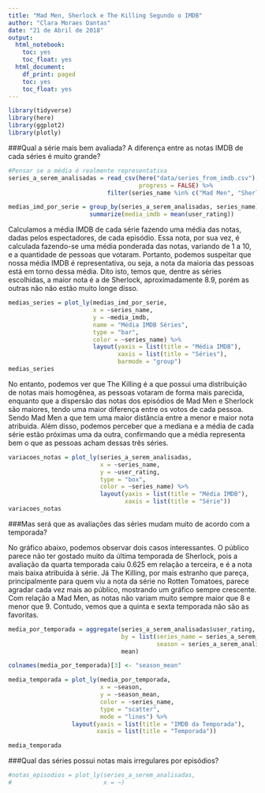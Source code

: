 ```yaml
---
title: "Mad Men, Sherlock e The Killing Segundo o IMDB"
author: "Clara Moraes Dantas"
date: "21 de Abril de 2018"
output:
  html_notebook:
    toc: yes
    toc_float: yes
  html_document:
    df_print: paged
    toc: yes
    toc_float: yes
---
```


```r
library(tidyverse)
library(here)
library(ggplot2)
library(plotly)
```
###Qual a série mais bem avaliada? A diferença entre as notas IMDB de cada séries é muito grande?

```r
#Pensar se a média é realmente representativa
series_a_serem_analisadas = read_csv(here("data/series_from_imdb.csv"),
                                     progress = FALSE) %>%
                            filter(series_name %in% c("Mad Men", "Sherlock", "The Killing"))

medias_imd_por_serie = group_by(series_a_serem_analisadas, series_name) %>%
                       summarize(media_imdb = mean(user_rating))
```

Calculamos a média IMDB de cada série fazendo uma média das notas, dadas pelos espectadores, de cada episódio. Essa nota, por sua vez, é calculada fazendo-se uma média ponderada das notas, variando de 1 a 10, e a quantidade de pessoas que votaram. Portanto, podemos suspeitar que nossa média IMDB é representativa, ou seja, a nota da maioria das pessoas está em torno dessa média.
Dito isto, temos que, dentre as séries escolhidas, a maior nota é a de Sherlock, aproximadamente 8.9, porém as outras não não estão muito longe disso.

```r
medias_series = plot_ly(medias_imd_por_serie,
                        x = ~series_name,
                        y = ~media_imdb,
                        name = "Média IMDB Séries",
                        type = "bar",
                        color = ~series_name) %>%
                        layout(yaxis = list(title = "Média IMDB"),
                               xaxis = list(title = "Séries"),
                               barmode = "group")
medias_series
```

No entanto, podemos ver que The Killing é a que possui uma distribuição de notas mais homogênea, as pessoas votaram de forma mais parecida, enquanto que a dispersão das notas dos episódios de Mad Men e Sherlock são maiores, tendo uma maior diferença entre os votos de cada pessoa. Sendo Mad Men a que tem uma maior distância entre a menor e maior nota atribuida. Além disso, podemos perceber que a mediana e a média de cada série estão próximas uma da outra, confirmando que a média representa bem o que as pessoas acham dessas três séries.

```r
variacoes_notas = plot_ly(series_a_serem_analisadas,
                          x = ~series_name,
                          y = ~user_rating,
                          type = "box",
                          color = ~series_name) %>%
                          layout(yaxis = list(title = "Média IMDB"),
                                 xaxis = list(title = "Série"))
variacoes_notas
```

###Mas será que as avaliações das séries mudam muito de acordo com a temporada?

No gráfico abaixo, podemos observar dois casos interessantes. O público parece não ter gostado muito da última temporada de Sherlock, pois a avaliação da quarta temporada caiu 0.625 em relação a terceira, e é a nota mais baixa atribuída à série. Já The Killing, por mais estranho que pareça, principalmente para quem viu a nota da série no Rotten Tomatoes, parece agradar cada vez mais ao público, mostrando um gráfico sempre crescente. Com relação a Mad Men, as notas não variam muito sempre maior que 8 e menor que 9. Contudo, vemos que a quinta e sexta temporada não são as favoritas.

```r
media_por_temporada = aggregate(series_a_serem_analisadas$user_rating,
                                by = list(series_name = series_a_serem_analisadas$series_name,
                                          season = series_a_serem_analisadas$season),
                                mean)

colnames(media_por_temporada)[3] <- "season_mean"
```

```r
media_temporada = plot_ly(media_por_temporada,
                          x = ~season,
                          y = ~season_mean,
                          color = ~series_name,
                          type = "scatter",
                          mode = "lines") %>%
                  layout(yaxis = list(title = "IMDB da Temporada"),
                         xaxis = list(title = "Temporada"))

media_temporada
```


###Qual das séries possui notas mais irregulares por episódios?

```r
#notas_episodios = plot_ly(series_a_serem_analisadas,
#                          x = ~)
```
